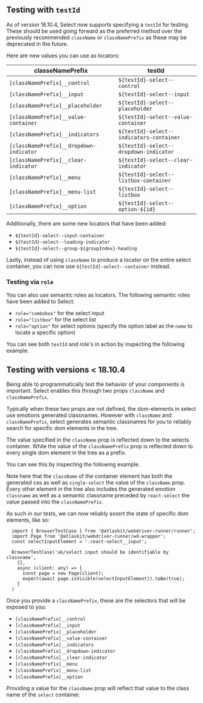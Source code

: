 
## Testing with `testId`

As of version 18.10.4, Select now supports specifying a `testId` for testing. These should be used
going forward as the preferred method over the previously recommended `className` or
`classNamePrefix` as these may be deprecated in the future.

Here are new values you can use as locators:

| classeNamePrefix                        | testId                                   |
| --------------------------------------- | ---------------------------------------- |
| `[classNamePrefix]__control`            | `${testId}-select--control`              |
| `[classNamePrefix]__input`              | `${testId}-select--input`                |
| `[classNamePrefix]__placeholder`        | `${testId}-select--placeholder`          |
| `[classNamePrefix]__value-container`    | `${testId}-select--value-container`      |
| `[classNamePrefix]__indicators`         | `${testId}-select--indicators-container` |
| `[classNamePrefix]__dropdown-indicator` | `${testId}-select--dropdown-indicator`   |
| `[classNamePrefix]__clear-indicator`    | `${testId}-select--clear-indicator`      |
| `[classNamePrefix]__menu`               | `${testId}-select--listbox-container`    |
| `[classNamePrefix]__menu-list`          | `${testId}-select--listbox`              |
| `[classNamePrefix]__option`             | `${testId}-select--option-${id}`         |

Additionally, there are some new locators that have been added:

- `${testId}-select--input-container`
- `${testId}-select--loading-indicator`
- `${testId}-select--group-${groupIndex}-heading`

Lastly, instead of using `className` to produce a locator on the entire select container, you can
now use `${testId}-select--container` instead.

### Testing via `role`

You can also use semantic roles as locators. The following semantic roles have been added to Select:

- `role="combobox"` for the select input
- `role="listbox"` for the select list
- `role="option"` for select options (specify the option label as the `name` to locate a specific
  option)

You can see both `testId` and role's in action by inspecting the following example.

<Example packageName="@atlaskit/select" Component={SelectSingle} />

## Testing with versions < 18.10.4

Being able to programmatically test the behavior of your components is important. Select enables
this through two props `className` and `classNamePrefix`.

Typically when these two props are not defined, the dom-elements in select use emotions generated
classnames. However with `className` and `classNamePrefix`, select generates semantic classnames for
you to reliably search for specific dom elements in the tree.

The value specified in the `className` prop is reflected down to the selects container. While the
value of the `classNamePrefix` prop is reflected down to every single dom element in the tree as a
prefix.

You can see this by inspecting the following example.

<Example packageName="@atlaskit/select" Component={SelectSingle} />

Note here that the `className` of the container element has both the generated css as well as
`single-select` the value of the `className` prop. Every other element in the tree also includes the
generated emotion `classname` as well as a semantic classname preceded by `react-select` the value
passed into the `classNamePrefix`.

As such in our tests, we can now reliably assert the state of specific dom elements, like so:

```
  import { BrowserTestCase } from '@atlaskit/webdriver-runner/runner';
  import Page from '@atlaskit/webdriver-runner/wd-wrapper';
  const selectInputElement = '.react-select__input';

  BrowserTestCase('ak/select input should be identifiable by classname',
    {},
    async (client: any) => {
      const page = new Page(client);
      expect(await page.isVisible(selectInputElement)).toBe(true);
    }
  )
```

Once you provide a `classNamePrefix`, these are the selectors that will be exposed to you:

- `[classNamePrefix]__control`
- `[classNamePrefix]__input`
- `[classNamePrefix]__placeholder`
- `[classNamePrefix]__value-container`
- `[classNamePrefix]__indicators`
- `[classNamePrefix]__dropdown-indicator`
- `[classNamePrefix]__clear-indicator`
- `[classNamePrefix]__menu`
- `[classNamePrefix]__menu-list`
- `[classNamePrefix]__option`

Providing a value for the `className` prop will reflect that value to the class name of the `select`
container.
